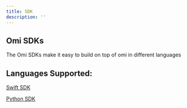 ```yaml
---
title: SDK
description: ''
---
```



## Omi SDKs

The Omi SDKs make it easy to build on top of omi in different languages

## Languages Supported:

[Swift SDK](./swift.mdx)

[Python SDK](./python.mdx)


